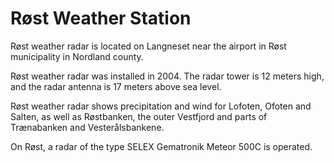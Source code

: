 # Røst Weather Station

Røst weather radar is located on Langneset near the airport in Røst municipality in Nordland county.

Røst weather radar was installed in 2004. The radar tower is 12 meters high, and the radar antenna is 17 meters above sea level.

Røst weather radar shows precipitation and wind for Lofoten, Ofoten and Salten, as well as Røstbanken, the outer Vestfjord and parts of Trænabanken and Vesterålsbankene.

On Røst, a radar of the type SELEX Gematronik Meteor 500C is operated.